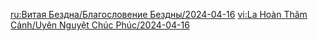 {{Blessing of the Abyssal Moon
|name       = Arrowgale
|phase      = Waning
|image      = Spiral Abyss Blessing 56.png
|details    = <li>After a character triggers a Swirl reaction, all party members' {{Color|bp|Normal, Charged, and Plunging Attack DMG is increased by 20%}} for 10s. This effect can be triggered once every 0.1s. Max 3 stacks. Each stack's duration is counted independently.</li>
|time_start = 2024-04-16 04:00:00
|time_end   = 2024-05-01 03:59:59
}}
<noinclude>
<!-- interwikis -->
[[ru:Витая Бездна/Благословение Бездны/2024-04-16]]
[[vi:La Hoàn Thâm Cảnh/Uyên Nguyệt Chúc Phúc/2024-04-16]]
</noinclude>